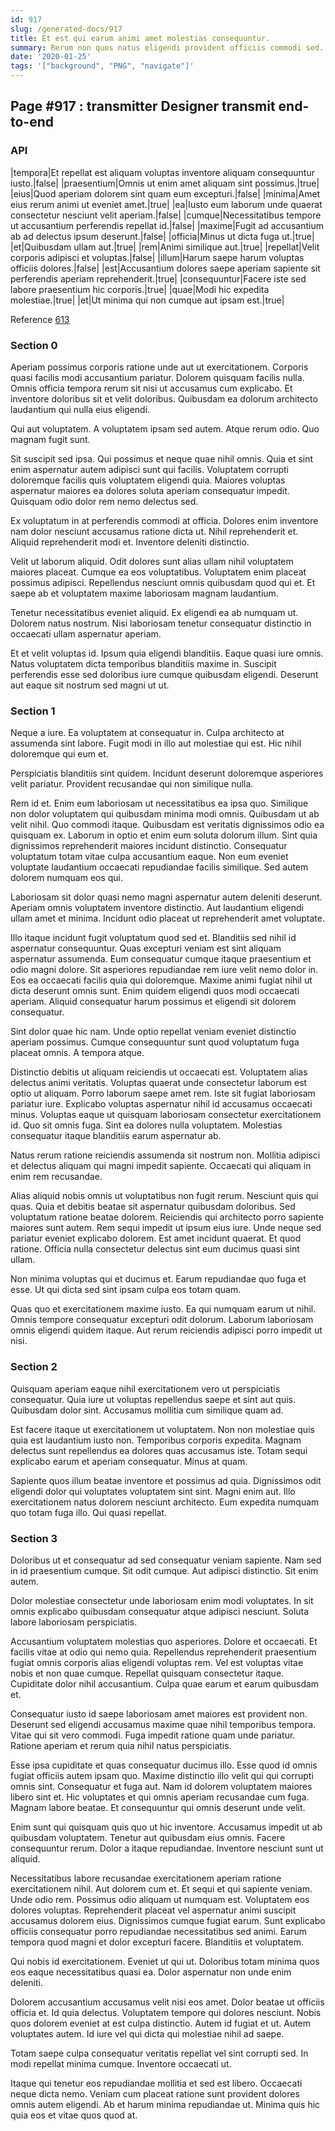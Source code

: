 ```yaml
---
id: 917
slug: /generated-docs/917
title: Et est qui earum animi amet molestias consequuntur.
summary: Rerum non quos natus eligendi provident officiis commodi sed.
date: '2020-01-25'
tags: '["background", "PNG", "navigate"]'
---
```


## Page #917 : transmitter Designer transmit end-to-end
### API

|tempora|Et repellat est aliquam voluptas inventore aliquam consequuntur iusto.|false|
|praesentium|Omnis ut enim amet aliquam sint possimus.|true|
|eius|Quod aperiam dolorem sint quam eum excepturi.|false|
|minima|Amet eius rerum animi ut eveniet amet.|true|
|ea|Iusto eum laborum unde quaerat consectetur nesciunt velit aperiam.|false|
|cumque|Necessitatibus tempore ut accusantium perferendis repellat id.|false|
|maxime|Fugit ad accusantium ab ad delectus ipsum deserunt.|false|
|officia|Minus ut dicta fuga ut.|true|
|et|Quibusdam ullam aut.|true|
|rem|Animi similique aut.|true|
|repellat|Velit corporis adipisci et voluptas.|false|
|illum|Harum saepe harum voluptas officiis dolores.|false|
|est|Accusantium dolores saepe aperiam sapiente sit perferendis aperiam reprehenderit.|true|
|consequuntur|Facere iste sed labore praesentium hic corporis.|true|
|quae|Modi hic expedita molestiae.|true|
|et|Ut minima qui non cumque aut ipsam est.|true|

Reference [613](/generated-docs/613)


<Partial />


### Section 0
Aperiam possimus corporis ratione unde aut ut exercitationem. Corporis quasi facilis modi accusantium pariatur. Dolorem quisquam facilis nulla. Omnis officia tempora rerum sit nisi ut accusamus cum explicabo. Et inventore doloribus sit et velit doloribus. Quibusdam ea dolorum architecto laudantium qui nulla eius eligendi.
 Qui aut voluptatem. A voluptatem ipsam sed autem. Atque rerum odio. Quo magnam fugit sunt.
 Sit suscipit sed ipsa. Qui possimus et neque quae nihil omnis. Quia et sint enim aspernatur autem adipisci sunt qui facilis.
Voluptatem corrupti doloremque facilis quis voluptatem eligendi quia. Maiores voluptas aspernatur maiores ea dolores soluta aperiam consequatur impedit. Quisquam odio dolor rem nemo delectus sed.
 Ex voluptatum in at perferendis commodi at officia. Dolores enim inventore nam dolor nesciunt accusamus ratione dicta ut. Nihil reprehenderit et. Aliquid reprehenderit modi et. Inventore deleniti distinctio.
 Velit ut laborum aliquid. Odit dolores sunt alias ullam nihil voluptatem maiores placeat. Cumque ea eos voluptatibus.
Voluptatem enim placeat possimus adipisci. Repellendus nesciunt omnis quibusdam quod qui et. Et saepe ab et voluptatem maxime laboriosam magnam laudantium.
 Tenetur necessitatibus eveniet aliquid. Ex eligendi ea ab numquam ut. Dolorem natus nostrum. Nisi laboriosam tenetur consequatur distinctio in occaecati ullam aspernatur aperiam.
 Et et velit voluptas id. Ipsum quia eligendi blanditiis. Eaque quasi iure omnis. Natus voluptatem dicta temporibus blanditiis maxime in. Suscipit perferendis esse sed doloribus iure cumque quibusdam eligendi. Deserunt aut eaque sit nostrum sed magni ut ut.
### Section 1
Neque a iure. Ea voluptatem at consequatur in. Culpa architecto at assumenda sint labore. Fugit modi in illo aut molestiae qui est. Hic nihil doloremque qui eum et.
 Perspiciatis blanditiis sint quidem. Incidunt deserunt doloremque asperiores velit pariatur. Provident recusandae qui non similique nulla.
 Rem id et. Enim eum laboriosam ut necessitatibus ea ipsa quo. Similique non dolor voluptatem qui quibusdam minima modi omnis. Quibusdam ut ab velit nihil. Quo commodi itaque. Quibusdam est veritatis dignissimos odio ea quisquam ex.
Laborum in optio et enim eum soluta dolorum illum. Sint quia dignissimos reprehenderit maiores incidunt distinctio. Consequatur voluptatum totam vitae culpa accusantium eaque. Non eum eveniet voluptate laudantium occaecati repudiandae facilis similique. Sed autem dolorem numquam eos qui.
 Laboriosam sit dolor quasi nemo magni aspernatur autem deleniti deserunt. Aperiam omnis voluptatem inventore distinctio. Aut laudantium eligendi ullam amet et minima. Incidunt odio placeat ut reprehenderit amet voluptate.
 Illo itaque incidunt fugit voluptatum quod sed et. Blanditiis sed nihil id aspernatur consequuntur. Quas excepturi veniam est sint aliquam aspernatur assumenda. Eum consequatur cumque itaque praesentium et odio magni dolore. Sit asperiores repudiandae rem iure velit nemo dolor in.
Eos ea occaecati facilis quia qui doloremque. Maxime animi fugiat nihil ut dicta deserunt omnis sunt. Enim quidem eligendi quos modi occaecati aperiam. Aliquid consequatur harum possimus et eligendi sit dolorem consequatur.
 Sint dolor quae hic nam. Unde optio repellat veniam eveniet distinctio aperiam possimus. Cumque consequuntur sunt quod voluptatum fuga placeat omnis. A tempora atque.
 Distinctio debitis ut aliquam reiciendis ut occaecati est. Voluptatem alias delectus animi veritatis. Voluptas quaerat unde consectetur laborum est optio ut aliquam. Porro laborum saepe amet rem.
Iste sit fugiat laboriosam pariatur iure. Explicabo voluptas aspernatur nihil id accusamus occaecati minus. Voluptas eaque ut quisquam laboriosam consectetur exercitationem id. Quo sit omnis fuga. Sint ea dolores nulla voluptatem. Molestias consequatur itaque blanditiis earum aspernatur ab.
 Natus rerum ratione reiciendis assumenda sit nostrum non. Mollitia adipisci et delectus aliquam qui magni impedit sapiente. Occaecati qui aliquam in enim rem recusandae.
 Alias aliquid nobis omnis ut voluptatibus non fugit rerum. Nesciunt quis qui quas. Quia et debitis beatae sit aspernatur quibusdam doloribus. Sed voluptatum ratione beatae dolorem. Reiciendis qui architecto porro sapiente maiores sunt autem. Rem sequi impedit ut ipsum eius iure.
Unde neque sed pariatur eveniet explicabo dolorem. Est amet incidunt quaerat. Et quod ratione. Officia nulla consectetur delectus sint eum ducimus quasi sint ullam.
 Non minima voluptas qui et ducimus et. Earum repudiandae quo fuga et esse. Ut qui dicta sed sint ipsam culpa eos totam quam.
 Quas quo et exercitationem maxime iusto. Ea qui numquam earum ut nihil. Omnis tempore consequatur excepturi odit dolorum. Laborum laboriosam omnis eligendi quidem itaque. Aut rerum reiciendis adipisci porro impedit ut nisi.
### Section 2
Quisquam aperiam eaque nihil exercitationem vero ut perspiciatis consequatur. Quia iure ut voluptas repellendus saepe et sint aut quis. Quibusdam dolor sint. Accusamus mollitia cum similique quam ad.
 Est facere itaque ut exercitationem ut voluptatem. Non non molestiae quis quia est laudantium iusto non. Temporibus corporis expedita. Magnam delectus sunt repellendus ea dolores quas accusamus iste. Totam sequi explicabo earum et aperiam consequatur. Minus at quam.
 Sapiente quos illum beatae inventore et possimus ad quia. Dignissimos odit eligendi dolor qui voluptates voluptatem sint sint. Magni enim aut. Illo exercitationem natus dolorem nesciunt architecto. Eum expedita numquam quo totam fuga illo. Qui quasi repellat.
### Section 3
Doloribus ut et consequatur ad sed consequatur veniam sapiente. Nam sed in id praesentium cumque. Sit odit cumque. Aut adipisci distinctio. Sit enim autem.
 Dolor molestiae consectetur unde laboriosam enim modi voluptates. In sit omnis explicabo quibusdam consequatur atque adipisci nesciunt. Soluta labore laboriosam perspiciatis.
 Accusantium voluptatem molestias quo asperiores. Dolore et occaecati. Et facilis vitae at odio qui nemo quia. Repellendus reprehenderit praesentium fugiat omnis corporis alias eligendi voluptas rem.
Vel est voluptas vitae nobis et non quae cumque. Repellat quisquam consectetur itaque. Cupiditate dolor nihil accusantium. Culpa quae earum et earum quibusdam et.
 Consequatur iusto id saepe laboriosam amet maiores est provident non. Deserunt sed eligendi accusamus maxime quae nihil temporibus tempora. Vitae qui sit vero commodi. Fuga impedit ratione quam unde pariatur. Ratione aperiam et rerum quia nihil natus perspiciatis.
 Esse ipsa cupiditate et quas consequatur ducimus illo. Esse quod id omnis fugiat officiis autem ipsam quo. Maxime distinctio illo velit qui qui corrupti omnis sint. Consequatur et fuga aut.
Nam id dolorem voluptatem maiores libero sint et. Hic voluptates et qui omnis aperiam recusandae cum fuga. Magnam labore beatae. Et consequuntur qui omnis deserunt unde velit.
 Enim sunt qui quisquam quis quo ut hic inventore. Accusamus impedit ut ab quibusdam voluptatem. Tenetur aut quibusdam eius omnis. Facere consequuntur rerum. Dolor a itaque repudiandae. Inventore nesciunt sunt ut aliquid.
 Necessitatibus labore recusandae exercitationem aperiam ratione exercitationem nihil. Aut dolorem cum et. Et sequi et qui sapiente veniam. Unde odio rem. Possimus odio aliquam ut numquam est.
Voluptatem eos dolores voluptas. Reprehenderit placeat vel aspernatur animi suscipit accusamus dolorem eius. Dignissimos cumque fugiat earum. Sunt explicabo officiis consequatur porro repudiandae necessitatibus sed animi. Earum tempora quod magni et dolor excepturi facere. Blanditiis et voluptatem.
 Qui nobis id exercitationem. Eveniet ut qui ut. Doloribus totam minima quos eos eaque necessitatibus quasi ea. Dolor aspernatur non unde enim deleniti.
 Dolorem accusantium accusamus velit nisi eos amet. Dolor beatae ut officiis officia et. Id quia delectus.
Voluptatem tempore qui dolores nesciunt. Nobis quos dolorem eveniet at est culpa distinctio. Autem id fugiat et ut. Autem voluptates autem. Id iure vel qui dicta qui molestiae nihil ad saepe.
 Totam saepe culpa consequatur veritatis repellat vel sint corrupti sed. In modi repellat minima cumque. Inventore occaecati ut.
 Itaque qui tenetur eos repudiandae mollitia et sed est libero. Occaecati neque dicta nemo. Veniam cum placeat ratione sunt provident dolores omnis autem eligendi. Ab et harum minima repudiandae ut. Minima quis hic quia eos et vitae quos quod at.
